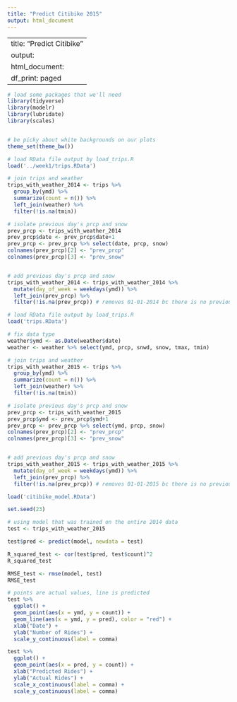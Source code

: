```yaml
---
title: "Predict Citibike 2015"
output: html_document
---
```


---
title: "Predict Citibike"
output:
  html_document:
    df_print: paged
---


```r
# load some packages that we'll need
library(tidyverse)
library(modelr)
library(lubridate)
library(scales)


# be picky about white backgrounds on our plots
theme_set(theme_bw())

```

``` r
# load RData file output by load_trips.R
load('../week1/trips.RData')
```

```r
# join trips and weather
trips_with_weather_2014 <- trips %>% 
  group_by(ymd) %>% 
  summarize(count = n()) %>% 
  left_join(weather) %>%
  filter(!is.na(tmin))

# isolate previous day's prcp and snow
prev_prcp <- trips_with_weather_2014
prev_prcp$date <- prev_prcp$date+1
prev_prcp <- prev_prcp %>% select(date, prcp, snow)
colnames(prev_prcp)[2] <- "prev_prcp"
colnames(prev_prcp)[3] <- "prev_snow"


# add previous day's prcp and snow
trips_with_weather_2014 <- trips_with_weather_2014 %>% 
  mutate(day_of_week = weekdays(ymd)) %>%
  left_join(prev_prcp) %>%
  filter(!is.na(prev_prcp)) # removes 01-01-2014 bc there is no previous day
```


``` r
# load RData file output by load_trips.R
load('trips.RData')
```

```r
# fix data type
weather$ymd <- as.Date(weather$date)
weather <- weather %>% select(ymd, prcp, snwd, snow, tmax, tmin)

# join trips and weather
trips_with_weather_2015 <- trips %>% 
  group_by(ymd) %>% 
  summarize(count = n()) %>% 
  left_join(weather) %>%
  filter(!is.na(tmin))

# isolate previous day's prcp and snow
prev_prcp <- trips_with_weather_2015
prev_prcp$ymd <- prev_prcp$ymd+1
prev_prcp <- prev_prcp %>% select(ymd, prcp, snow)
colnames(prev_prcp)[2] <- "prev_prcp"
colnames(prev_prcp)[3] <- "prev_snow"


# add previous day's prcp and snow
trips_with_weather_2015 <- trips_with_weather_2015 %>% 
  mutate(day_of_week = weekdays(ymd)) %>%
  left_join(prev_prcp) %>%
  filter(!is.na(prev_prcp)) # removes 01-01-2015 bc there is no previous day
```

```r
load('citibike_model.RData')
```

```r
set.seed(23)

# using model that was trained on the entire 2014 data
test <- trips_with_weather_2015

test$pred <- predict(model, newdata = test)

R_squared_test <- cor(test$pred, test$count)^2
R_squared_test

RMSE_test <- rmse(model, test)
RMSE_test
```


```r

# points are actual values, line is predicted
test %>%
  ggplot() +
  geom_point(aes(x = ymd, y = count)) +
  geom_line(aes(x = ymd, y = pred), color = "red") +
  xlab("Date") +
  ylab("Number of Rides") +
  scale_y_continuous(label = comma)
```

```r

test %>%
  ggplot() +
  geom_point(aes(x = pred, y = count)) +
  xlab("Predicted Rides") +
  ylab("Actual Rides") +
  scale_x_continuous(label = comma) +
  scale_y_continuous(label = comma)

```
